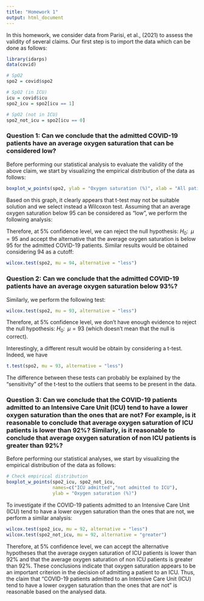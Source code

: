 ```yaml
---
title: "Homework 1"
output: html_document
---
```


In this homework, we consider data from Parisi, et al., (2021) to assess the validity of several claims. Our first step is to import the data which can be done as follows:

```r
library(idarps)
data(covid)

# SpO2
spo2 = covid$spo2

# SpO2 (in ICU)
icu = covid$icu
spo2_icu = spo2[icu == 1]

# SpO2 (not in ICU)
spo2_not_icu = spo2[icu == 0]
```

### Question 1: Can we conclude that the admitted COVID-19 patients have an average oxygen saturation that can be considered low?

Before performing our statistical analysis to evaluate the validity of the above claim, we start by visualizing the empirical distribution of the data as follows:

```r
boxplot_w_points(spo2, ylab = "Oxygen saturation (%)", xlab = "All patients")
```

Based on this graph, it clearly appears that t-test may not be suitable solution and we select instead a Wilcoxon test. Assuming that an average oxygen saturation below 95 can be considered as "low", we perform the following analysis:

Therefore, at 5\% confidence level, we can reject the null hypothesis: $H_0: \;\; \mu = 95$ and accept the alternative that the average oxygen saturation is below 95 for the admitted COVID-19 patients. Similar results would be obtained considering 94 as a cutoff:

```r
wilcox.test(spo2, mu = 94, alternative = "less")
```

### Question 2: Can we conclude that the admitted COVID-19 patients have an average oxygen saturation below 93%?

Similarly, we perform the following test:

```r
wilcox.test(spo2, mu = 93, alternative = "less")
```

Therefore, at 5\% confidence level, we don't have enough evidence to reject the null hypothesis: $H_0: \;\; \mu = 93$ (which doesn't mean that the null is correct).

Interestingly, a different result would be obtain by considering a t-test. Indeed, we have

```r
t.test(spo2, mu = 93, alternative = "less")
```

The difference between these tests can probably be explained by the "sensitivity" of the t-test to the outliers that seems to be present in the data.

### Question 3: Can we conclude that the COVID-19 patients admitted to an Intensive Care Unit (ICU) tend to have a lower oxygen saturation than the ones that are not? For example, is it reasonable to conclude that average oxygen saturation of ICU patients is lower than 92%? Similarly, is it reasonable to conclude that average oxygen saturation of non ICU patients is greater than 92%?

Before performing our statistical analyses, we start by visualizing the empirical distribution of the data as follows:

```r
# Check empirical distribution
boxplot_w_points(spo2_icu, spo2_not_icu, 
                 names=c("ICU admitted","not admitted to ICU"), 
                 ylab = "Oxygen saturation (%)")
``` 

To investigate if the COVID-19 patients admitted to an Intensive Care Unit (ICU) tend to have a lower oxygen saturation than the ones that are not, we perform a similar analysis:

```r
wilcox.test(spo2_icu, mu = 92, alternative = "less")
wilcox.test(spo2_not_icu, mu = 92, alternative = "greater")
```

Therefore, at 5\% confidence level, we can accept the alternative hypotheses that the average oxygen saturation of ICU patients is lower than 92% and that the average oxygen saturation of non ICU patients is greater than 92%. These conclusions indicate that oxygen saturation appears to be an important criterion in the decision of admitting a patient to an ICU. Thus, the claim that "COVID-19 patients admitted to an Intensive Care Unit (ICU) tend to have a lower oxygen saturation than the ones that are not" is reasonable based on the analysed data.
